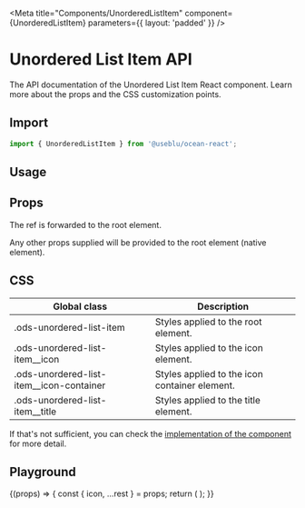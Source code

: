 
<Meta
  title="Components/UnorderedListItem"
  component={UnorderedListItem}
  parameters={{ layout: 'padded' }}
/>

# Unordered List Item API

The API documentation of the Unordered List Item React component. Learn more about the props and the CSS customization points.

## Import

```javascript
import { UnorderedListItem } from '@useblu/ocean-react';
```

## Usage

<Canvas withSource="open" withToolbar>
  <Story name="usage">
    <UnorderedListItem
      description="Lorem ipsum dolor sit amet consectetur porta feugiat faucibus scelerisque."
      iconVariant="outline"
      title="Lorem ipsum"
      icon={CashOutline}
    />
  </Story>
</Canvas>

## Props

<ArgsTable of="." />

The ref is forwarded to the root element.

Any other props supplied will be provided to the root element (native element).

## CSS

| Global class                               | Description                                   |
| ------------------------------------------ | --------------------------------------------- |
| .ods-unordered-list-item                   | Styles applied to the root element.           |
| .ods-unordered-list-item\_\_icon           | Styles applied to the icon element.           |
| .ods-unordered-list-item\_\_icon-container | Styles applied to the icon container element. |
| .ods-unordered-list-item\_\_title          | Styles applied to the title element.          |

If that's not sufficient, you can check the [implementation of the component](https://github.com/ocean-ds/ocean-web/blob/master/packages/ocean-react/src/Tag/Tag.tsx) for more detail.

## Playground

<Canvas>
  <Story
    name="playground"
    args={{
      description: 'Lorem ipsum dolor sit amet.',
      iconVariant: 'chevron',
      title: 'Title',
    }}
    argTypes={{
      icon: { control: null },
    }}
  >
    {(props) => {
      const { icon, ...rest } = props;
      return (
        <UnorderedListItem
          icon={props.iconVariant === 'solid' ? Cash : CashOutline}
          {...rest}
        />
      );
    }}
  </Story>
</Canvas>
